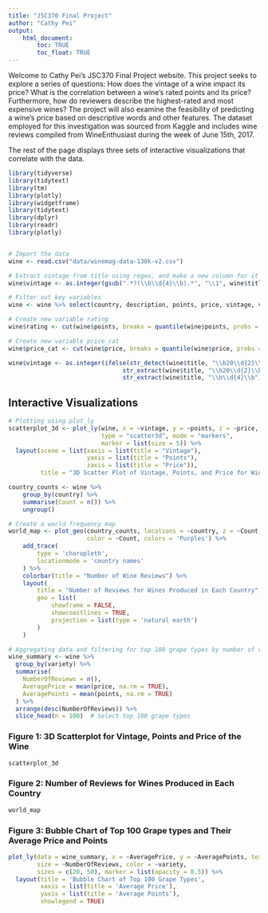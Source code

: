 ```yaml
---
title: "JSC370 Final Project"
author: "Cathy Pei"
output: 
    html_document:
        toc: TRUE
        toc_float: TRUE
---
```


Welcome to Cathy Pei's JSC370 Final Project website. This project seeks to explore a series of questions: How does the vintage of a wine impact its price? What is the correlation between a wine's rated points and its price? Furthermore, how do reviewers describe the highest-rated and most expensive wines? The project will also examine the feasibility of predicting a wine's price based on descriptive words and other features. The dataset employed for this investigation was sourced from Kaggle and includes wine reviews compiled from WineEnthusiast during the week of June 15th, 2017.

The rest of the page displays three sets of interactive visualizations that correlate with the data.

```r

library(tidyverse)
library(tidytext)
library(tm)
library(plotly)
library(widgetframe)
library(tidytext)
library(dplyr)
library(readr)
library(plotly)


# Import the data
wine <- read.csv("data/winemag-data-130k-v2.csv")

# Extract vintage from title using regex, and make a new column for it
wine$vintage <- as.integer(gsub(".*?(\\b\\d{4}\\b).*", "\\1", wine$title))

# Filter out key variables
wine <- wine %>% select(country, description, points, price, vintage, variety, title)

# Create new variable rating
wine$rating <- cut(wine$points, breaks = quantile(wine$points, probs = c(0, 0.33, 0.66, 1)), labels = c("low rating", "median rating", "high rating"), include.lowest = TRUE)

# Create new variable price_cat
wine$price_cat <- cut(wine$price, breaks = quantile(wine$price, probs = c(0, 0.33, 0.66, 1), na.rm = TRUE), labels = c("cheap", "medium", "expensive"), include.lowest = TRUE)

wine$vintage <- as.integer(ifelse(str_detect(wine$title, "\\b20\\d{2}\\b"), 
                                str_extract(wine$title, "\\b20\\d{2}\\b"), 
                                str_extract(wine$title, "\\b\\d{4}\\b")))
```

## Interactive Visualizations {.tabset}

```r
# Plotting using plot_ly
scatterplot_3d <- plot_ly(wine, x = ~vintage, y = ~points, z = ~price,
                          type = "scatter3d", mode = "markers",
                          marker = list(size = 5)) %>%
  layout(scene = list(xaxis = list(title = "Vintage"),
                      yaxis = list(title = "Points"),
                      zaxis = list(title = "Price")),
         title = "3D Scatter Plot of Vintage, Points, and Price for Wines")
```

```r
country_counts <- wine %>%
    group_by(country) %>%
    summarise(Count = n()) %>%
    ungroup()

# Create a world frequency map
world_map <- plot_geo(country_counts, locations = ~country, z = ~Count, text = ~country,
                      color = ~Count, colors = 'Purples') %>%
    add_trace(
        type = 'choropleth',
        locationmode = 'country names'
    ) %>%
    colorbar(title = "Number of Wine Reviews") %>%
    layout(
        title = "Number of Reviews for Wines Produced in Each Country",
        geo = list(
            showframe = FALSE,
            showcoastlines = TRUE,
            projection = list(type = 'natural earth')
        )
    )

```

```r
# Aggregating data and filtering for top 100 grape types by number of reviews
wine_summary <- wine %>%
  group_by(variety) %>%
  summarise(
    NumberOfReviews = n(),
    AveragePrice = mean(price, na.rm = TRUE),
    AveragePoints = mean(points, na.rm = TRUE)
  ) %>%
  arrange(desc(NumberOfReviews)) %>%
  slice_head(n = 100)  # Select top 100 grape types


```


### Figure 1: 3D Scatterplot for Vintage, Points and Price of the Wine

```r
scatterplot_3d
```

### Figure 2: Number of Reviews for Wines Produced in Each Country

```r
world_map
```

### Figure 3: Bubble Chart of Top 100 Grape types and Their Average Price and Points
```r
plot_ly(data = wine_summary, x = ~AveragePrice, y = ~AveragePoints, text = ~variety,
        size = ~NumberOfReviews, color = ~variety,
        sizes = c(20, 50), marker = list(opacity = 0.5)) %>%
  layout(title = 'Bubble Chart of Top 100 Grape Types',
         xaxis = list(title = 'Average Price'),
         yaxis = list(title = 'Average Points'),
         showlegend = TRUE)

```
